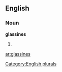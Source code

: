 
==English==

===Noun===
'''glassines'''

# {{plural of|[[glassine]]}}

[[Category:English plurals]]

[[ar:glassines]]